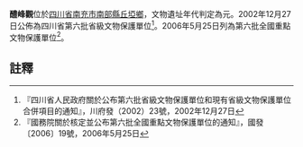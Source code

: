 {{msg:四川省文物保護單位
|名稱 = 醴峰觀
|編號 = 48
|圖片 = 
|級別 = S6
|分類 = 
|時代 = [[元代|元代]]
|地点 = [[四川省|四川省]][[南充市|南充市]][[南部縣|南部縣]][[丘埡鄉|丘埡鄉]]
|坐標 =
|登錄 = 2002年12月27日
}}
{{msg:四川省文物保護單位
|名稱 = 醴峰觀
|編號 = 709
|圖片 = 
|級別 = 106
|分類 = 
|時代 = 元至民國
|地点 = [[四川省|四川省]][[南部縣|南部縣]]
|坐標 =
|登錄 = 2006年5月25日
}}
'''醴峰觀'''位於[[四川省|四川省]][[南充市|南充市]][[南部縣|南部縣]][[丘埡鄉|丘埡鄉]]，文物遺址年代判定為元。2002年12月27日公佈為四川省第六批省級文物保護單位<ref>『四川省人民政府關於公布第六批省級文物保護單位和現有省級文物保護單位合併項目的通知』，川府發（2002）23號，2002年12月27日</ref>。2006年5月25日列為第六批全國重點文物保護單位<ref>『國務院關於核定並公布第六批全國重點文物保護單位的通知』，國發〔2006〕19號，2006年5月25日</ref>。
==註釋==
{{reflist}}
{{文物保護單位小作品}}
{{四川全國重點文物保護單位}}
{{川渝早期木构建筑}}